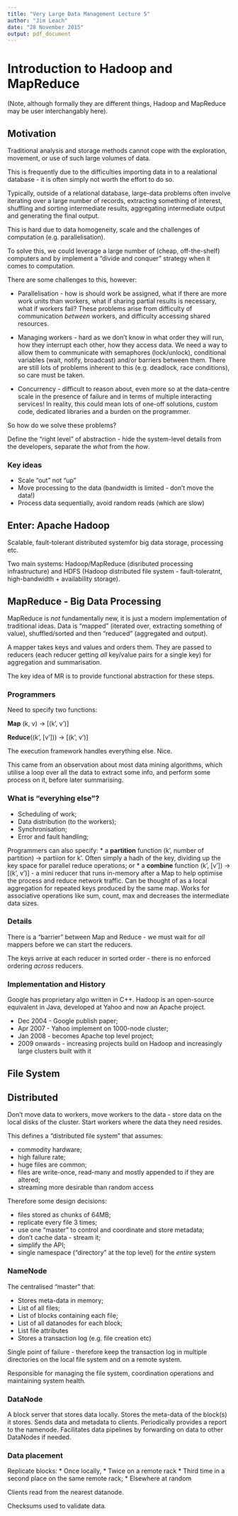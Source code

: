 ```yaml
---
title: "Very Large Data Management Lecture 5"
author: "Jim Leach"
date: "28 November 2015"
output: pdf_document
---
```


# Introduction to Hadoop and MapReduce

(Note, although formally they are different things, Hadoop and MapReduce may be user interchangably here).

## Motivation

Traditional analysis and storage methods cannot cope with the exploration, movement, or use of such large volumes of data.

This is frequently due to the difficulties importing data in to a realational database - it is often simply not worth the effort to do so. 

Typically, outside of a relational database, large-data problems often involve iterating over a large number of records, extracting something of interest, shuffling and sorting intermediate results, aggregating intermediate output and generating the final output.

This is hard due to data homogeneity, scale and the challenges of computation (e.g. parallelisation).

To solve this, we could leverage a large number of (cheap, off-the-shelf) computers and by implement a "divide and conquer" strategy when it comes to computation. 

There are some challenges to this, however:

* Parallelisation - how is should work be assigned, what if there are more work units than workers, what if sharing partial results is necessary, what if workers fail? These problems arise from difficulty of communication _between_ workers, and difficulty accessing shared resources.

* Managing workers - hard as we don't know in what order they will run, how they interrupt each other, how they access data. We need a way to allow them to communicate with semaphores (lock/unlock), conditional variables (wait, notify, broadcast) and/or barriers between them. There are still lots of problems inherent to this (e.g. deadlock, race conditions), so care must be taken.

* Concurrency - difficult to reason about, even more so at the data-centre scale in the presence of failure and in terms of multiple interacting services! In reality, this could mean lots of one-off solutions, custom code, dedicated libraries and a burden on the programmer.

So how do we solve these problems?

Define the "right level" of abstraction - hide the system-level details from the developers, separate the _what_ from the _how_.

### Key ideas

* Scale "out" not "up"
* Move processing to the data (bandwidth is limited - don't move the data!)
* Process data sequentially, avoid random reads (which are slow)

## Enter: Apache Hadoop

Scalable, fault-tolerant distributed systemfor big data storage, processing etc.

Two main systems: Hadoop/MapReduce (disributed processing infrastructure) and HDFS (Hadoop distributed file system - fault-toleratnt, high-bandwidth + availability storage).

## MapReduce - Big Data Processing

MapReduce is _not_ fundamentally new, it is just a modern implementation of traditional ideas. Data is "mapped" (iterated over, extracting something of value), shuffled/sorted and then "reduced" (aggregated and output).

A mapper takes keys and values and orders them. They are passed to reducers (each reducer getting _all_ key/value pairs for a single key) for aggregation and summarisation.

The key idea of MR is to provide functional abstraction for these steps.

### Programmers

Need to specify two functions:

__Map__ (k, v) $\rightarrow$ [(k', v')]

__Reduce__((k', [v'])) $\rightarrow$ [(k', v')]

The execution framework handles everything else. Nice.

This came from an observation about most data mining algorithms, which utilise a loop over all the data to extract some info, and perform some process on it, before later summarising.

### What is "everyhing else"?

* Scheduling of work;
* Data distribution (to the workers);
* Synchronisation;
* Error and fault handling;

Programmers can also specify:
* a __partition__ function (k', number of partition) $\rightarrow$ partiion for k'. Often simply a hadh of the key, dividing up the key space for parallel reduce operations; or
* a __combine__ function (k', [v']) $\rightarrow$ [(k', v')] - a mini reducer that runs in-memory after a Map to help optimise the process and reduce network traffic. Can be thought of as a local aggregation for repeated keys produced by the same map. Works for associative operations like sum, count, max and decreases the intermediate data sizes.

### Details

There is a "barrier" between Map and Reduce - we must wait for _all_ mappers before we can start the reducers.

The keys arrive at each reducer in sorted order - there is no enforced ordering _across_ reducers. 

### Implementation and History

Google has proprietary algo written in C++. Hadoop is an open-source equivalent in Java, developed at Yahoo and now an Apache project. 

* Dec 2004 - Google publish paper;
* Apr 2007 - Yahoo implement on 1000-node cluster;
* Jan 2008 - becomes Apache top level project;
* 2009 onwards - increasing projects build on Hadoop and increasingly large clusters built with it


## File System

## Distributed

Don't move data to workers, move workers to the data - store data on the local disks of the cluster. Start workers where the data they need resides. 

This defines a "distributed file system" that assumes:

* commodity hardware;
* high failure rate;
* huge files are common;
* files are write-once, read-many and mostly appended to if they are altered;
* streaming more desirable than random access

Therefore some design decisions:

* files stored as chunks of 64MB;
* replicate every file 3 times;
* use one "master" to control and coordinate and store metadata;
* don't cache data - stream it;
* simplify the API;
* single namespace ("directory" at the top level) for the _entire_ system

### NameNode

The centralised "master" that:

* Stores meta-data in memory;
* List of all files;
* List of blocks containing each file;
* List of all datanodes for each block;
* List file attributes
* Stores a transaction log (e.g. file creation etc)

Single point of failure - therefore keep the transaction log in multiple directories on the local file system and on a remote system. 

Responsible for managing the file system, coordination operations and maintaining system health.

### DataNode

A block server that stores data locally. Stores the meta-data of the block(s) it stores. Sends data and metadata to clients. Periodically provides a report to the namenode. Facilitates data pipelines by forwarding on data to other DataNodes if needed.

### Data placement

Replicate blocks:
* Once locally,
* Twice on a remote rack
* Third time in a second place on the same remote rack;
* Elsewhere at random

Clients read from the nearest datanode.

Checksums used to validate data.



